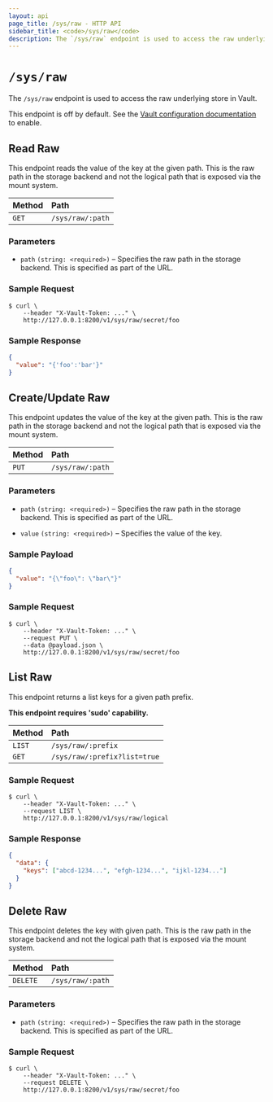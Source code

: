 ```yaml
---
layout: api
page_title: /sys/raw - HTTP API
sidebar_title: <code>/sys/raw</code>
description: The `/sys/raw` endpoint is used to access the raw underlying store in Vault.
---
```


# `/sys/raw`

The `/sys/raw` endpoint is used to access the raw underlying store in Vault.

This endpoint is off by default. See the
[Vault configuration documentation](/docs/configuration) to
enable.

## Read Raw

This endpoint reads the value of the key at the given path. This is the raw path
in the storage backend and not the logical path that is exposed via the mount
system.

| Method | Path             |
| :----- | :--------------- |
| `GET`  | `/sys/raw/:path` |

### Parameters

- `path` `(string: <required>)` – Specifies the raw path in the storage backend.
  This is specified as part of the URL.

### Sample Request

```shell-session
$ curl \
    --header "X-Vault-Token: ..." \
    http://127.0.0.1:8200/v1/sys/raw/secret/foo
```

### Sample Response

```json
{
  "value": "{'foo':'bar'}"
}
```

## Create/Update Raw

This endpoint updates the value of the key at the given path. This is the raw
path in the storage backend and not the logical path that is exposed via the
mount system.

| Method | Path             |
| :----- | :--------------- |
| `PUT`  | `/sys/raw/:path` |

### Parameters

- `path` `(string: <required>)` – Specifies the raw path in the storage backend.
  This is specified as part of the URL.

- `value` `(string: <required>)` – Specifies the value of the key.

### Sample Payload

```json
{
  "value": "{\"foo\": \"bar\"}"
}
```

### Sample Request

```shell-session
$ curl \
    --header "X-Vault-Token: ..." \
    --request PUT \
    --data @payload.json \
    http://127.0.0.1:8200/v1/sys/raw/secret/foo
```

## List Raw

This endpoint returns a list keys for a given path prefix.

**This endpoint requires 'sudo' capability.**

| Method | Path                         |
| :----- | :--------------------------- |
| `LIST` | `/sys/raw/:prefix`           |
| `GET`  | `/sys/raw/:prefix?list=true` |

### Sample Request

```shell-session
$ curl \
    --header "X-Vault-Token: ..." \
    --request LIST \
    http://127.0.0.1:8200/v1/sys/raw/logical
```

### Sample Response

```json
{
  "data": {
    "keys": ["abcd-1234...", "efgh-1234...", "ijkl-1234..."]
  }
}
```

## Delete Raw

This endpoint deletes the key with given path. This is the raw path in the
storage backend and not the logical path that is exposed via the mount system.

| Method   | Path             |
| :------- | :--------------- |
| `DELETE` | `/sys/raw/:path` |

### Parameters

- `path` `(string: <required>)` – Specifies the raw path in the storage backend.
  This is specified as part of the URL.

### Sample Request

```shell-session
$ curl \
    --header "X-Vault-Token: ..." \
    --request DELETE \
    http://127.0.0.1:8200/v1/sys/raw/secret/foo
```
